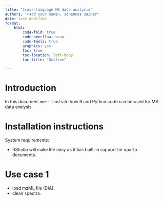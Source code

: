 ```yaml
---
title: "Cross-language MS data analysis"
authors: "<add your name>, Johannes Rainer"
date: last-modified
format:
    html:
        code-fold: true
        code-overflow: wrap
        code-tools: true
        graphics: yes
        toc: true
        toc-location: left-body
        toc-title: "Outline"

---
```



# Introduction

In this document we:
- illustrate how R and Python code can be used for MS data analysis

# Installation instructions

System requirements:

- RStudio will make life easy as it has built-in support for quarto   documents.



# Use case 1

- load mzML file (DIA).
- clean spectra.
